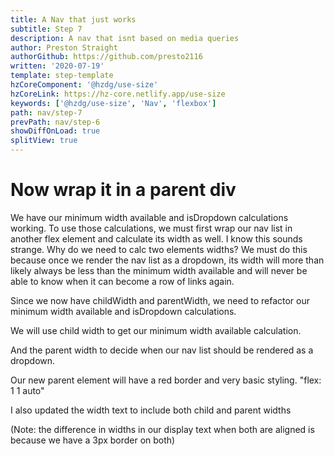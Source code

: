 ```yaml
---
title: A Nav that just works
subtitle: Step 7
description: A nav that isnt based on media queries
author: Preston Straight
authorGithub: https://github.com/presto2116
written: '2020-07-19'
template: step-template
hzCoreComponent: '@hzdg/use-size'
hzCoreLink: https://hz-core.netlify.app/use-size
keywords: ['@hzdg/use-size', 'Nav', 'flexbox']
path: nav/step-7
prevPath: nav/step-6
showDiffOnLoad: true
splitView: true
---
```



<RenderCode Code={Step7Code} />

# Now wrap it in a parent div

We have our minimum width available and isDropdown calculations working.
To use those calculations, we must first wrap our nav list in another
flex element and calculate its width as well. I know this sounds strange.
Why do we need to calc two elements widths? We must do this because once
we render the nav list as a dropdown, its width will more than likely always
be less than the minimum width available and will never be able to know when
it can become a row of links again.

Since we now have childWidth and parentWidth, we need to refactor our
minimum width available and isDropdown calculations.

We will use child width to get our minimum width available calculation.

And the parent width to decide when our nav list should be rendered as
a dropdown.

Our new parent element will have a red border and very basic styling. "flex: 1 1 auto"

I also updated the width text to include both child and parent widths

(Note: the difference in widths in our display text when both are aligned
is because we have a 3px border on both)
